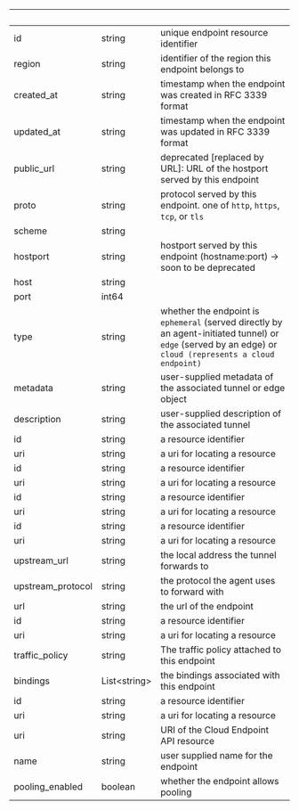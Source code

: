 | &nbsp; | &nbsp; | &nbsp; |
|---|---|---|
| id | string | unique endpoint resource identifier |
| region | string | identifier of the region this endpoint belongs to |
| created_at | string | timestamp when the endpoint was created in RFC 3339 format |
| updated_at | string | timestamp when the endpoint was updated in RFC 3339 format |
| public_url | string | deprecated [replaced by URL]: URL of the hostport served by this endpoint |
| proto | string | protocol served by this endpoint. one of `http`, `https`, `tcp`, or `tls` |
| scheme | string |  |
| hostport | string | hostport served by this endpoint (hostname:port) -> soon to be deprecated |
| host | string |  |
| port | int64 |  |
| type | string | whether the endpoint is `ephemeral` (served directly by an agent-initiated tunnel) or `edge` (served by an edge) or `cloud (represents a cloud endpoint)` |
| metadata | string | user-supplied metadata of the associated tunnel or edge object |
| description | string | user-supplied description of the associated tunnel |
| id | string | a resource identifier |
| uri | string | a uri for locating a resource |
| id | string | a resource identifier |
| uri | string | a uri for locating a resource |
| id | string | a resource identifier |
| uri | string | a uri for locating a resource |
| id | string | a resource identifier |
| uri | string | a uri for locating a resource |
| upstream_url | string | the local address the tunnel forwards to |
| upstream_protocol | string | the protocol the agent uses to forward with |
| url | string | the url of the endpoint |
| id | string | a resource identifier |
| uri | string | a uri for locating a resource |
| traffic_policy | string | The traffic policy attached to this endpoint |
| bindings | List&lt;string&gt; | the bindings associated with this endpoint |
| id | string | a resource identifier |
| uri | string | a uri for locating a resource |
| uri | string | URI of the Cloud Endpoint API resource |
| name | string | user supplied name for the endpoint |
| pooling_enabled | boolean | whether the endpoint allows pooling |